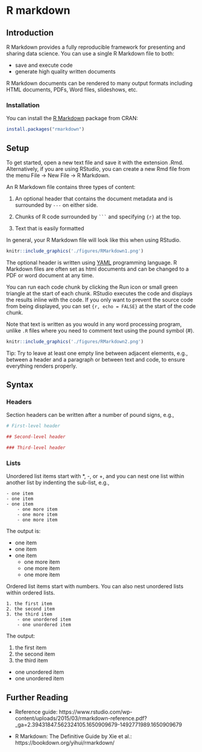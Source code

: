 # R markdown {#rmarkdown}

## Introduction

R Markdown provides a fully reproducible framework for presenting and sharing data science. You can use a single R Markdown file to both:

* save and execute code
* generate high quality written documents

R Markdown documents can be rendered to many output formats including HTML documents, PDFs, Word files, slideshows, etc.

### Installation

You can install the [R Markdown](https://rmarkdown.rstudio.com) package from CRAN:

```r
install.packages("rmarkdown")
```

## Setup

To get started, open a new text file and save it with the extension .Rmd. Alternatively, if you are using RStudio, you can create a new Rmd file from the menu File -> New File -> R Markdown.

An R Markdown file contains three types of content:

1. An optional header that contains the document metadata and is surrounded by `---` on either side.

2. Chunks of R code surrounded by ` ``` ` and specifying `{r}` at the top.

3. Text that is easily formatted

In general, your R Markdown file will look like this when using RStudio.

```r
knitr::include_graphics('./figures/RMarkdown1.png')
```

The optional header is written using [YAML](https://yaml.org) programming language. R Markdown files are often set as html documents and can be changed to a PDF or word document at any time.

You can run each code chunk by clicking the Run icon or small green triangle at the start of each chunk. RStudio executes the code and displays the results inline with the code. If you only want to prevent the source code from being displayed, you can set `{r, echo = FALSE}` at the start of the code chunk.

Note that text is written as you would in any word processing program, unlike `.R` files where you need to comment text using the pound symbol (#).

```r
knitr::include_graphics('./figures/RMarkdown2.png')
```

Tip: Try to leave at least one empty line between adjacent elements, e.g., between a header and a paragraph or between text and code, to ensure everything renders properly.

## Syntax

### Headers

Section headers can be written after a number of pound signs, e.g.,

```r
# First-level header

## Second-level header

### Third-level header

```

### Lists

Unordered list items start with *, -, or +, and you can nest one list within another list by indenting the sub-list, e.g.,

```
- one item
- one item
- one item
    - one more item
    - one more item
    - one more item

```

The output is:

- one item
- one item
- one item
  - one more item
  - one more item
  - one more item

Ordered list items start with numbers. You can also nest unordered lists within ordered lists.
```
1. the first item
2. the second item
3. the third item
    - one unordered item
    - one unordered item
```

The output:

1. the first item
2. the second item
3. the third item
  - one unordered item
  - one unordered item


## Further Reading

* Reference guide: https://www.rstudio.com/wp-content/uploads/2015/03/rmarkdown-reference.pdf?_ga=2.39431847.562324105.1650909679-1492771989.1650909679

* R Markdown: The Definitive Guide by Xie et al.: https://bookdown.org/yihui/rmarkdown/ 
